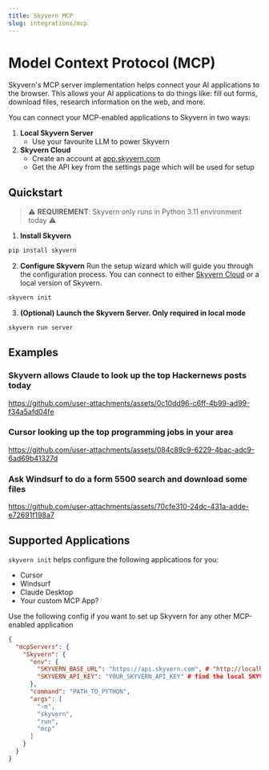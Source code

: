 ```yaml
---
title: Skyvern MCP
slug: integrations/mcp
---
```


# Model Context Protocol (MCP)

Skyvern's MCP server implementation helps connect your AI applications to the browser. This allows your AI applications to do things like: fill out forms, download files, research information on the web, and more.

You can connect your MCP-enabled applications to Skyvern in two ways:
1. **Local Skyvern Server**
   - Use your favourite LLM to power Skyvern
2. **Skyvern Cloud**
   - Create an account at [app.skyvern.com](https://app.skyvern.com)
   - Get the API key from the settings page which will be used for setup

## Quickstart
> ⚠️ **REQUIREMENT**: Skyvern only runs in Python 3.11 environment today ⚠️

1. **Install Skyvern**
```bash
pip install skyvern
```

2. **Configure Skyvern** Run the setup wizard which will guide you through the configuration process. You can connect to either [Skyvern Cloud](https://app.skyvern.com) or a local version of Skyvern.
```bash
skyvern init
```

3. **(Optional) Launch the Skyvern Server. Only required in local mode**
```bash
skyvern run server
```

## Examples
### Skyvern allows Claude to look up the top Hackernews posts today

https://github.com/user-attachments/assets/0c10dd96-c6ff-4b99-ad99-f34a5afd04fe

### Cursor looking up the top programming jobs in your area

https://github.com/user-attachments/assets/084c89c9-6229-4bac-adc9-6ad69b41327d

### Ask Windsurf to do a form 5500 search and download some files

https://github.com/user-attachments/assets/70cfe310-24dc-431a-adde-e72691f198a7

## Supported Applications
`skyvern init` helps configure the following applications for you:
- Cursor
- Windsurf
- Claude Desktop
- Your custom MCP App?

Use the following config if you want to set up Skyvern for any other MCP-enabled application
```json
{
  "mcpServers": {
    "Skyvern": {
      "env": {
        "SKYVERN_BASE_URL": "https://api.skyvern.com", # "http://localhost:8000" if running locally
        "SKYVERN_API_KEY": "YOUR_SKYVERN_API_KEY" # find the local SKYVERN_API_KEY in the .env file after running `skyvern init` or in your Skyvern Cloud console
      },
      "command": "PATH_TO_PYTHON",
      "args": [
        "-m",
        "skyvern",
        "run",
        "mcp"
      ]
    }
  }
}
```

